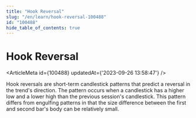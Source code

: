 ```yaml
---
title: "Hook Reversal"
slug: "/en/learn/hook-reversal-100488"
id: "100488"
hide_table_of_contents: true
---
```



# Hook Reversal

<ArticleMeta id={100488} updatedAt={'2023-09-26 13:58:47'} />
<div className='border-solid border-b border-t-0 my-4 border-[var(--ifm-color-gray-300)]' />

Hook reversals are short-term candlestick patterns that predict a reversal in the trend's direction. The pattern occurs when a candlestick has a higher low and a lower high than the previous session's candlestick. This pattern differs from engulfing patterns in that the size difference between the first and second bar's body can be relatively small.
